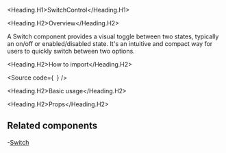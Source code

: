 

<Meta of={Stories} />

<Heading.H1>SwitchControl</Heading.H1>

<Heading.H2>Overview</Heading.H2>

A Switch component provides a visual toggle between two states, typically an on/off or enabled/disabled state.
It's an intuitive and compact way for users to quickly switch between two options.

<Heading.H2>How to import</Heading.H2>

<Source
  code={`
`}
/>

<Heading.H2>Basic usage</Heading.H2>

<Canvas of={Stories.Base} />

<Heading.H2>Props</Heading.H2>

<ArgTypes of={Stories} />

## Related components

-[Switch](?path=/docs/components-form-switch--docs)
